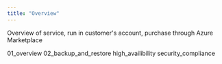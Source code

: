 ```yaml
---
title: "Overview"
---
```


Overview of service, run in customer's account, purchase through Azure Marketplace
<div class="toctree" maxdepth="3">

01_overview 02_backup_and_restore high_availibility security_compliance

</div>
